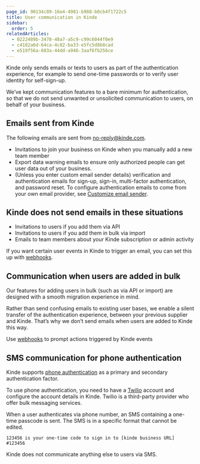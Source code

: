 ```yaml
---
page_id: 90134c89-16e4-4981-b988-b0cb4f1722c5
title: User communication in Kinde
sidebar:
  order: 5
relatedArticles:
  - 0222489b-3478-48a7-a5c9-c99c6044f0e9
  - c4182a6d-64ca-4c82-ba33-e5fc5d8b8cad
  - e519f56a-603a-44dd-a946-3aaf6fb256ce
---
```


Kinde only sends emails or texts to users as part of the authentication experience, for example to send one-time passwords or to verify user identity for self-sign-up.

We’ve kept communication features to a bare minimum for authentication, so that we do not send unwanted or unsolicited communication to users, on behalf of your business.

## Emails sent from Kinde

The following emails are sent from no-reply@kinde.com.

- Invitations to join your business on Kinde when you manually add a new team member
- Export data warning emails to ensure only authorized people can get user data out of your business.
- (Unless you enter custom email sender details) verification and authentication emails for sign-up, sign-in, multi-factor authentication, and password reset. To configure authentication emails to come from your own email provider, see [Customize email sender](/get-started/connect/customize-email-sender/).

## Kinde does not send emails in these situations

- Invitations to users if you add them via API
- Invitations to users if you add them in bulk via import
- Emails to team members about your Kinde subscription or admin activity

If you want certain user events in Kinde to trigger an email, you can set this up with [webhooks](/integrate/webhooks/add-manage-webhooks/).

## Communication when users are added in bulk

Our features for adding users in bulk (such as via API or import) are designed with a smooth migration experience in mind.

Rather than send confusing emails to existing user bases, we enable a silent transfer of the authentication experience, between your previous supplier and Kinde. That’s why we don’t send emails when users are added to Kinde this way.

<Aside>

Use [webhooks](/integrate/webhooks/add-manage-webhooks/) to prompt actions triggered by Kinde events

</Aside>

## SMS communication for phone authentication

Kinde supports [phone authentication](/authenticate/authentication-methods/phone-authentication/) as a primary and secondary authentication factor.

To use phone authentication, you need to have a [Twilio](https://www.twilio.com/en-us) account and configure the account details in Kinde. Twilio is a third-party provider who offer bulk messaging services.

When a user authenticates via phone number, an SMS containing a one-time passcode is sent. The SMS is in a specific format that cannot be edited.

```text
123456 is your one-time code to sign in to [kinde business URL] #123456
```

Kinde does not communicate anything else to users via SMS.
